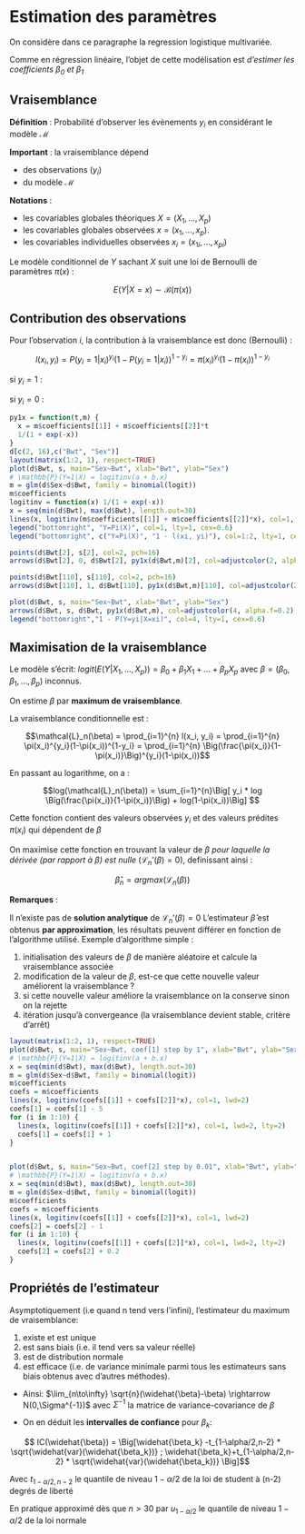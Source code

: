 # Estimation des paramètres


On considère dans ce paragraphe la regression logistique multivariée.

Comme en régression linéaire, l’objet de cette modélisation est *d’estimer les coefficients $\beta_0$ et $\beta_1$*



## Vraisemblance

**Définition** : Probabilité d’observer les évènements $y_i$ en considérant le modèle $\mathcal{M}$

**Important** : la vraisemblance dépend

  - des observations ($y_i$)
  - du modèle $\mathcal{M}$

**Notations** : 
 
- les covariables globales théoriques $X=(X_1,...,X_p)$
- les covariables globales observées $x=(x_1,...,x_p)$. 
- les covariables individuelles observées $x_i=(x_{1i},...,x_{pi})$

Le modèle conditionnel de $Y$ sachant $X$ suit une loi de Bernoulli de paramètres $\pi(x)$ : 

$$E(Y|X = x) \sim \mathcal B (\pi(x))$$


## Contribution des observations

Pour l’observation $i$, la contribution à la vraisemblance est donc (Bernoulli) : 

$$l(x_i, y_i) = P(y_i = 1|x_i)^{y_i} (1-P(y_i=1|x_i))^{1-y_i} = \pi(x_i)^{y_i}(1-\pi(x_i))^{1-y_i} $$

si $y_i = 1$ : 
\begin{eqnarray}
l(x_i, 1) &=& P(y_i = 1|x_i)^1 (1-P(y_i=1|x_i))^0 &=& \pi(x_i)^1 (1-\pi(x_i))^0 \\
&=& P(y_i = 1|x_i) 1 &=& \pi(x_i) 1 \\
&=& P(y_i = 1|x_i) &=& \pi(x_i) \\
\end{eqnarray}

si $y_i = 0$ : 
\begin{eqnarray}
l(x_i, 0) &=& P(y_i = 1|x_i)^0 (1-P(y_i=1|x_i))^1 &=& \pi(x_i)^0(1-\pi(x_i))^1 \\
&=& 1 (1-P(y_i=1|x_i)) &=& 1 (1-\pi(x_i)) \\ 
&=& 1-P(y_i=1|x_i) &=& 1-\pi(x_i) \\ 
\end{eqnarray}


```r
py1x = function(t,m) {
  x = m$coefficients[[1]] + m$coefficients[[2]]*t
  1/(1 + exp(-x))
}
d[c(2, 16),c("Bwt", "Sex")]
layout(matrix(1:2, 1), respect=TRUE)
plot(d$Bwt, s, main="Sex~Bwt", xlab="Bwt", ylab="Sex")
# \mathbb{P}(Y=1|X) = logitinv(a + b.x)
m = glm(d$Sex~d$Bwt, family = binomial(logit))
m$coefficients
logitinv = function(x) 1/(1 + exp(-x))
x = seq(min(d$Bwt), max(d$Bwt), length.out=30)
lines(x, logitinv(m$coefficients[[1]] + m$coefficients[[2]]*x), col=1, lwd=2)
legend("bottomright", "Y=Pi(X)", col=1, lty=1, cex=0.6)
legend("bottomright", c("Y=Pi(X)", "1 - l(xi, yi)"), col=1:2, lty=1, cex=0.6)

points(d$Bwt[2], s[2], col=2, pch=16)
arrows(d$Bwt[2], 0, d$Bwt[2], py1x(d$Bwt,m)[2], col=adjustcolor(2, alpha.f=0.5), length=0.05, lwd=3)

points(d$Bwt[110], s[110], col=2, pch=16)
arrows(d$Bwt[110], 1, d$Bwt[110], py1x(d$Bwt,m)[110], col=adjustcolor(2, alpha.f=0.5), length=0.05, lwd=3)

plot(d$Bwt, s, main="Sex~Bwt", xlab="Bwt", ylab="Sex")
arrows(d$Bwt, s, d$Bwt, py1x(d$Bwt,m), col=adjustcolor(4, alpha.f=0.2), length=0.05, lwd=3)
legend("bottomright","1 - P(Y=yi|X=xi)", col=4, lty=1, cex=0.6)
```







## Maximisation de la vraisemblance

Le modèle s’écrit:  $logit(E(Y|X_1,...,X_p)) = \beta_0 + \beta_1X_1+...+\beta_pX_p$ avec $\beta = (\beta_0,\beta_1, ..., \beta_p)$ inconnus.

On estime $\beta$ par **maximum de vraisemblance**.

La vraisemblance conditionnelle est :

$$\mathcal{L}_n(\beta) = \prod_{i=1}^{n} l(x_i, y_i) = \prod_{i=1}^{n} \pi(x_i)^{y_i}(1-\pi(x_i))^{1-y_i} = \prod_{i=1}^{n} \Big(\frac{\pi(x_i)}{1-\pi(x_i)}\Big)^{y_i}(1-\pi(x_i))$$


En passant au logarithme, on a :

$$log(\mathcal{L}_n(\beta)) = \sum_{i=1}^{n}\Big[ y_i * log \Big(\frac{\pi(x_i)}{1-\pi(x_i)}\Big) + log(1-\pi(x_i))\Big] $$

Cette fonction contient des valeurs observées $y_i$ et des valeurs prédites $\pi(x_i)$ qui dépendent de $\beta$

On maximise cette fonction en trouvant la valeur de $\beta$ *pour laquelle la dérivée (par rapport à $\beta$) est nulle* ($\mathcal{L}_n’(\beta) = 0$), definissant ainsi : 

$$\widehat{\beta}_n = argmax( \mathcal{L}_n(\beta) )$$

**Remarques**  :

Il n’existe pas de **solution analytique** de $\mathcal{L}_n’(\beta) = 0$
L’estimateur $\widehat{\beta}$ est obtenus **par approximation**, les résultats peuvent différer en fonction de l’algorithme utilisé. 
Exemple d’algorithme simple : 

1) initialisation des valeurs de $\beta$ de manière aléatoire et calcule la vraisemblance associée
2) modification de la valeur de $\beta$, est-ce que cette nouvelle valeur améliorent la vraisemblance ? 
3) si cette nouvelle valeur améliore la vraisemblance on la conserve sinon on la rejette
4) itération jusqu’à convergeance (la vraisemblance devient stable, critère d’arrêt)


```r
layout(matrix(1:2, 1), respect=TRUE)
plot(d$Bwt, s, main="Sex~Bwt, coef[1] step by 1", xlab="Bwt", ylab="Sex")
# \mathbb{P}(Y=1|X) = logitinv(a + b.x)
x = seq(min(d$Bwt), max(d$Bwt), length.out=30)
m = glm(d$Sex~d$Bwt, family = binomial(logit))
m$coefficients
coefs = m$coefficients
lines(x, logitinv(coefs[[1]] + coefs[[2]]*x), col=1, lwd=2)
coefs[1] = coefs[1] - 5 
for (i in 1:10) {
  lines(x, logitinv(coefs[[1]] + coefs[[2]]*x), col=1, lwd=2, lty=2)
  coefs[1] = coefs[1] + 1
}


plot(d$Bwt, s, main="Sex~Bwt, coef[2] step by 0.01", xlab="Bwt", ylab="Sex")
# \mathbb{P}(Y=1|X) = logitinv(a + b.x)
x = seq(min(d$Bwt), max(d$Bwt), length.out=30)
m = glm(d$Sex~d$Bwt, family = binomial(logit))
m$coefficients
coefs = m$coefficients
lines(x, logitinv(coefs[[1]] + coefs[[2]]*x), col=1, lwd=2)
coefs[2] = coefs[2] - 1 
for (i in 1:10) {
  lines(x, logitinv(coefs[[1]] + coefs[[2]]*x), col=1, lwd=2, lty=2)
  coefs[2] = coefs[2] + 0.2  
}
```


## Propriétés de l’estimateur

Asymptotiquement (i.e quand n tend vers l’infini), l’estimateur du maximum de vraisemblance:

1) existe et est unique
2) est sans biais  (i.e. il tend vers sa valeur réelle)
3) est de distribution normale
4) est efficace (i.e. de variance minimale parmi tous les estimateurs sans biais obtenus avec d’autres méthodes).

- Ainsi: $\lim_{n\to\infty} \sqrt{n}(\widehat{\beta}-\beta) \rightarrow N(0,\Sigma^{-1})$ avec $\Sigma^{-1}$ la matrice de variance-covariance de $\beta$ 


- On en déduit les **intervalles de confiance** pour $\beta_k$:

$$ IC(\widehat{\beta}) = \Big[\widehat{\beta_k} -t_{1-\alpha/2,n-2} * \sqrt{\widehat{var}(\widehat{\beta_k})} ; \widehat{\beta_k}+t_{1-\alpha/2,n-2} * \sqrt{\widehat{var}(\widehat{\beta_k})} \Big]$$

Avec  $t_{1-\alpha/2,n-2}$ le quantile de niveau $1-\alpha/2$ de la loi de student à (n-2) degrés de liberté 

En pratique approximé dès que $n>30$ par $u_{1-\alpha/2}$ le quantile de niveau $1-\alpha/2$ de la loi normale









